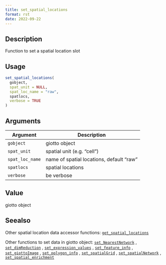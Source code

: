 ```yaml
--- 
title: set_spatial_locations 
format: rst 
date: 2022-09-22 
--- 
```


## Description

Function to set a spatial location slot


## Usage

```r
set_spatial_locations(
  gobject,
  spat_unit = NULL,
  spat_loc_name = "raw",
  spatlocs,
  verbose = TRUE
)
```


## Arguments

Argument      |Description
------------- |----------------
`gobject`     |     giotto object
`spat_unit`     |     spatial unit (e.g. "cell")
`spat_loc_name`     |     name of spatial locations, default "raw"
`spatlocs`     |     spatial locations
`verbose`     |     be verbose


## Value

giotto object


## Seealso

Other spatial location data accessor functions:
 [`get_spatial_locations`](#getspatiallocations) 
 
 Other functions to set data in giotto object:
 [`set_NearestNetwork`](#setnearestnetwork) ,
 [`set_dimReduction`](#setdimreduction) ,
 [`set_expression_values`](#setexpressionvalues) ,
 [`set_feature_info`](#setfeatureinfo) ,
 [`set_giottoImage`](#setgiottoimage) ,
 [`set_polygon_info`](#setpolygoninfo) ,
 [`set_spatialGrid`](#setspatialgrid) ,
 [`set_spatialNetwork`](#setspatialnetwork) ,
 [`set_spatial_enrichment`](#setspatialenrichment)


